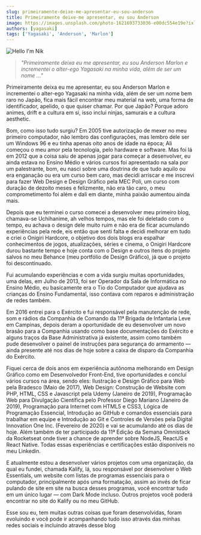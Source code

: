 ```yaml
---
slug: primeiramente-deixe-me-apresentar-eu-sou-anderson
title: Primeiramente deixe-me apresentar, eu sou Anderson
image: https://images.unsplash.com/photo-1621693733036-e00dc554e19e?ixlib=rb-4.0.3&ixid=MnwxMjA3fDB8MHxwaG90by1wYWdlfHx8fGVufDB8fHx8&auto=format&fit=crop&w=811&q=80
authors: [yagasaki]
tags: ['Yagasaki', 'Anderson', 'Marlon']
---
```


![](https://images.unsplash.com/photo-1621693733036-e00dc554e19e?ixlib=rb-4.0.3&ixid=MnwxMjA3fDB8MHxwaG90by1wYWdlfHx8fGVufDB8fHx8&auto=format&fit=crop&w=811&q=80 "Hello I'm Nik")

> _"Primeiramente deixa eu me apresentar, eu sou Anderson Marlon e incrementei o alter-ego Yagasaki na minha vida, além de ser um nome …"_

Primeiramente deixa eu me apresentar, eu sou Anderson Marlon e incrementei o alter-ego Yagasaki na minha vida, além de ser um nome bem raro no Japão, fica mais fácil encontrar meu material na web, uma forma de identificador, apelido, o que quiser chamar. Por que Japão? Porque adoro animes, drift e a cultura em si, isso inclui ninjas, samurais e a cultura aesthetic.

Bom, como isso tudo surgiu? Em 2005 tive autorização de mexer no meu primeiro computador, não lembro das configurações, mas lembro dele ser um Windows 96 e eu tinha apenas oito anos de idade na época; Ali começou o meu amor pela tecnologia, pelo hardware e software. Mas foi lá em 2012 que a coisa saiu de apenas jogar para começar a desenvolver, eu ainda estava no Ensino Médio e vários cursos foi apresentado na sala por um palestrante, bom, eu nasci sobre uma doutrina de que tudo aquilo ou era enganação ou era um curso bem caro, mas decidi arriscar e me inscrevi para fazer Web Design e Design Gráfico pela MEC Poli, um curso com duração de dezoito meses e felizmente, não era tão caro, o meu comprometimento foi além e dali em diante, minha paixão aumentou ainda mais.

<!--truncate-->

Depois que eu terminei o curso comecei a desenvolver meu primeiro blog, chamava-se Uchihanime, ah velhos tempos, mas ele foi deletado com o tempo, eu achava o design dele muito ruim e não era de ficar acumulando experiências pela rede, eis então que senti falta e decidi melhorar em tudo e criei o Onigiri Hardcore, o objetivo dos dois blogs era espalhar conhecimentos de jogos, atualizações, séries e cinema, o Onigiri Hardcore durou bastante tempo e hoje conta com o Design e outros itens do projeto salvos no meu Behance (meu portfólio de Design Gráfico), já que o projeto foi descontinuado.

Fui acumulando experiências e com a vida surgiu muitas oportunidades, uma delas, em Julho de 2013, foi ser Operador da Sala de Informática no Ensino Médio, eu basicamente era o Tio do Computador que ajudava as crianças do Ensino Fundamental, isso contava com reparos e administração de redes também.

Em 2016 entrei para o Exército e fui responsável pela manutenção de rede, som e rádios da Companhia de Comando da 11ª Brigada de Infantaria Leve em Campinas, depois deram a oportunidade de eu desenvolver um novo brasão para a Companhia usando como base documentações do Exército e alguns traços da Base Administrativa já existente, assim como também pude desenvolver o painel de instruções para segurança do armamento — ainda presente até nos dias de hoje sobre a caixa de disparo da Companhia do Exército.

Fiquei cerca de dois anos em experiência autônoma melhorando em Design Gráfico como em Desenvolvedor Front-End, tive oportunidades e concluí vários cursos na área, sendo eles: Ilustração e Design Gráfico para Web pela Bradesco (Maio de 2017), Web Design: Construção de Website com PHP, HTML, CSS e Javascript pela Udemy (Janeiro de 2019), Programação Web para Divulgação Científica pelo Professor Diego Mariano (Janeiro de 2019), Programação para Internet com HTML5 e CSS3, Lógica de Programação Essencial, Introdução ao GitHub e comandos essenciais para trabalhar em equipe e Introdução ao Git e Controles de Versões pela Digital Innovation One Inc. (Fevereiro de 2020) e vai se acumulando até os dias de hoje. Além também de ter participado da 11ª Edição da Semana Omnistack da Rocketseat onde tiver a chance de aprender sobre NodeJS, ReactJS e React Native. Todas essas experiências e certificações estão disponíveis no meu Linkedin.

E atualmente estou a desenvolver vários projetos com uma organização, da qual eu fundei, chamada Kalify, lá, sou responsável por desenvolver o Web Essentials, um website com listas de programas essenciais para o computador, principalmente após uma formatação, assim ao invés de ficar pulando de site em site na busca desses programas, você encontrar tudo em um único lugar — com Dark Mode incluso. Outros projetos você poderá encontrar no site do Kalify ou no meu GitHub.

Esse sou eu, tem muitas outras coisas que foram desenvolvidas, foram evoluindo e você pode ir acompanhando tudo isso através das minhas redes sociais e incluindo através desse blog
